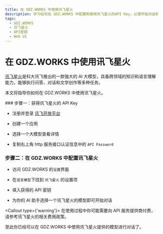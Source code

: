 ```yaml
---
title: 在 GDZ.WORKS 中使用讯飞星火
description: 学习如何在 GDZ.WORKS 中配置和使用讯飞星火的API Key，以便开始对话和交互。
tags:
  - GDZ.WORKS
  - 讯飞星火
  - API密钥
  - Web UI
---
```


# 在 GDZ.WORKS 中使用讯飞星火

[讯飞星火](https://xinghuo.xfyun.cn/)是科大讯飞推出的一款强大的 AI 大模型，具备跨领域的知识和语言理解能力，能够执行问答、对话和文学创作等多种任务。

本文将指导你如何在 GDZ.WORKS 中使用讯飞星火。

<Steps>
  ### 步骤一：获得讯飞星火的 API Key

  - 注册并登录 [讯飞开放平台](https://console.xfyun.cn/)

  - 创建一个应用

  - 选择一个大模型查看详情

  - 复制右上角 http 服务接口认证信息中的 `API Password`

  ### 步骤二：在 GDZ.WORKS 中配置讯飞星火

  - 访问 GDZ.WORKS 的`设置`界面

  - 在`语言模型`下找到 `讯飞星火` 的设置项

  - 填入获得的 API 密钥

  - 为你的 AI 助手选择一个讯飞星火的模型即可开始对话

  <Callout type={'warning'}>
    在使用过程中你可能需要向 API 服务提供商付费，请参考讯飞星火的相关费用政策。
  </Callout>
</Steps>

至此你已经可以在 GDZ.WORKS 中使用讯飞星火提供的模型进行对话了。
